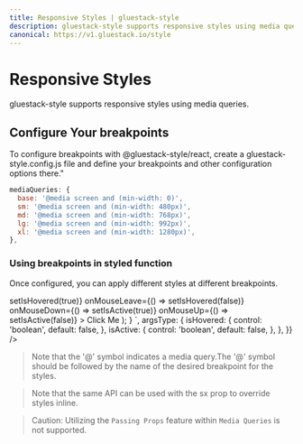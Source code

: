 ```yaml
---
title: Responsive Styles | gluestack-style
description: gluestack-style supports responsive styles using media queries. You can define your breakpoints and other configuration options.
canonical: https://v1.gluestack.io/style
---
```



<Meta title="styled/api/Responsive Styles" />


# Responsive Styles

gluestack-style supports responsive styles using media queries.

## Configure Your breakpoints

To configure breakpoints with @gluestack-style/react, create a gluestack-style.config.js file and define your breakpoints and other configuration options there."

```jsx
mediaQueries: {
  base: '@media screen and (min-width: 0)',
  sm: '@media screen and (min-width: 480px)',
  md: '@media screen and (min-width: 768px)',
  lg: '@media screen and (min-width: 992px)',
  xl: '@media screen and (min-width: 1280px)',
},
```

### Using breakpoints in styled function

Once configured, you can apply different styles at different breakpoints.

<AppProvider>
  <CodePreview
    showArgsController={false}
    metaData={{
      scope: {
        styled,
        Text,
        Pressable,
        Provider: StyledProvider,
        config,
        useState,
      },
      code: `
          function App() {
            const StyledButton = styled(Pressable, {
              'bg': '$red500',
              'p': '$3',
              'shadow': '$4',
              ':hover': {
                  'bg': '$red600',
                },
              ':active': {
                  'bg': '$red700',
                },
              '@md': {
                'bg': '$blue500',
                ':hover': {
                  'bg': '$blue600',
                },
                ':active': {
                  'bg': '$blue700',
                },
              },
            });
            const StyledButtonText = styled(
              Text,
              {
                color: '$textDark50',
              },
            );
            const [isHovered, setIsHovered] = useState(false);
            const [isActive, setIsActive] = useState(false);
            return (
              <Provider config={config}>
                <StyledButton
                  states={{ hover: isHovered, active: isActive }}
                  onMouseEnter={() => setIsHovered(true)}
                  onMouseLeave={() => setIsHovered(false)}
                  onMouseDown={() => setIsActive(true)}
                  onMouseUp={() => setIsActive(false)}
                >
                  <StyledButtonText>Click Me</StyledButtonText>
                </StyledButton>
              </Provider>
            );
          }
      `,
      argsType: {
        isHovered: {
          control: 'boolean',
          default: false,
        },
        isActive: {
          control: 'boolean',
          default: false,
        },
      },
    }}
  />
</AppProvider>


> Note that the '@' symbol indicates a media query.The '@' symbol should be followed by the name of the desired breakpoint for the styles.

> Note that the same API can be used with the sx prop to override styles inline.

> Caution: Utilizing the `Passing Props` feature within `Media Queries` is not supported.
